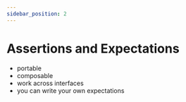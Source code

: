 ```yaml
---
sidebar_position: 2
---
```

# Assertions and Expectations

- portable
- composable
- work across interfaces
- you can write your own expectations
